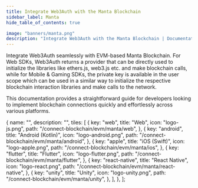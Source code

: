 ```yaml
---
title: Integrate Web3Auth with the Manta Blockchain
sidebar_label: Manta
hide_table_of_contents: true

image: "banners/manta.png"
description: "Integrate Web3Auth with the Manta Blockchain | Documentation - Web3Auth"
---
```



<SEO
  title="Integrate Web3Auth with the Manta Blockchain"
  description="Integrate Web3Auth with the Manta Blockchain | Documentation - Web3Auth"
  image="https://web3auth.io/docs/banners/manta.png"
  slug="/connect-blockchain/evm/manta"
/>

Integrate Web3Auth seamlessly with EVM-based Manta Blockchain. For Web SDKs, Web3Auth returns a
provider that can be directly used to initialize the libraries like ethers.js, web3.js etc. and make
blockchain calls, while for Mobile & Gaming SDKs, the private key is available in the user scope
which can be used in a similar way to initialize the respective blockchain interaction libraries and
make calls to the network.

This documentation provides a straightforward guide for developers looking to implement blockchain
connections quickly and effortlessly across various platforms.

  {
    name: "",
    description: "",
    tiles: [
      {
        key: "web",
        title: "Web",
        icon: "logo-js.png",
        path: "/connect-blockchain/evm/manta/web",
      },
      {
        key: "android",
        title: "Android (Kotlin)",
        icon: "logo-android.png",
        path: "/connect-blockchain/evm/manta/android",
      },
      {
        key: "apple",
        title: "iOS (Swift)",
        icon: "logo-apple.png",
        path: "/connect-blockchain/evm/manta/ios",
      },
      {
        key: "flutter",
        title: "Flutter",
        icon: "logo-flutter.png",
        path: "/connect-blockchain/evm/manta/flutter",
      },
      {
        key: "react-native",
        title: "React Native",
        icon: "logo-react.png",
        path: "/connect-blockchain/evm/manta/react-native",
      },
      {
        key: "unity",
        title: "Unity",
        icon: "logo-unity.png",
        path: "/connect-blockchain/evm/manta/unity",
      },
    ],
  },
];

<Tiles tileGroups={Manta} />
